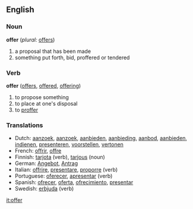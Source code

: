 ==English==

===Noun===
'''offer'''  (''plural:'' [[offers]])
#a proposal that has been made
#something put forth, bid, proffered or tendered

===Verb===
'''offer'''  ([[offers]], [[offered]], [[offering]])
#to propose something
#to place at one's disposal
#to [[proffer]]

===Translations===

*Dutch: [[aanzoek]], [[aanzoek]], [[aanbieden]], [[aanbieding]], [[aanbod]], [[aanbieden]], [[indienen]], [[presenteren]], [[voorstellen]], [[vertonen]]
*French: [[offrir]], [[offre]]
*Finnish: [[tarjota]] (verb), [[tarjous]] (noun)
*German: [[Angebot]], [[Antrag]]
*Italian: [[offrire]], [[presentare]], [[proporre]] (verb)
*Portuguese: [[oferecer]], [[apresentar]] (verb)
*Spanish: [[ofrecer]], [[oferta]], [[ofrecimiento]], [[presentar]]
*Swedish: [[erbjuda]] (verb)

[[it:offer]]